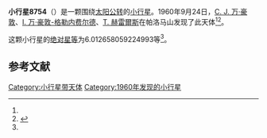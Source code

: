 {{Infobox planet
| bgcolour = #FFFFC0
| name = 8754 Leucorodia
| symbol = 
| image = 
| caption = 
| discovery = yes
| discovery_ref = 
| discoverer = [[C._J._万·豪敦|C. J. 万·豪敦]]、[[I._万·豪敦-格勒内费尔德|I. 万·豪敦-格勒内费尔德]]、[[T._赫雷爾斯|T. 赫雷爾斯]]
| discovery_site = [[帕洛马山|帕洛马山]] 
| discovered = 1960年9月24日
| designations = yes
| mp_name = 
| named_after = 
| alt_names = 4521 P-L/ 1990 VW9 / 1992 CD8 / 1993 HK6
| mp_category = [[主带小行星|主带小行星]]
| orbit_ref = <ref name="a">[http://ssd.jpl.nasa.gov/sbdb.cgi?sstr=8754 8754 Leucorodia] {{Wayback|url=http://ssd.jpl.nasa.gov/sbdb.cgi?sstr=8754 |date=20140817072602 }}，小行星數據庫瀏覽器（JPL Small-Body Database Browser）－[[美国国家航空航天局|美国国家航空航天局]]喷气推进实验室</ref>
| epoch = 2456400.5 (2013年4月18日更新)
| aphelion = {{convert|3.139956784386789|AU|km|3|abbr=on|lk=out}}
| perihelion = {{convert|2.66429978348412|AU|km|3|abbr=on}}
| semimajor = {{convert|2.902128283935455|AU|km|3|abbr=on}}
| eccentricity = 0.081949686
| period = 1805.81533 [[日|日]]<br />4.94[[儒略年|儒略年]]
| avg_speed = 
| inclination = 1.236638383219962
| asc_node = 332.5553630666882
| mean_anomaly = 
| arg_peri = 6.012658059224993
| satellites = 
| physical_characteristics = yes
| dimensions = 
| mass = 
| density = 
| surface_grav = 
| escape_velocity = 
| sidereal_day = 
| axial_tilt = 
| pole_ecliptic_lat = 
| pole_ecliptic_lon = 
| albedo = 
| temperatures= 
| temp_name1 = 
| mean_temp_1 = 
| max_temp_1 = 
| temp_name2 = 
| max_temp_2 = 
| spectral_type = 
| abs_magnitude = 6.012658059224993
}}

'''小行星8754'''（{{lang-en|8754 Leucorodia}}）是一颗围绕[[太阳|太阳]][[公转|公转]]的[[小行星|小行星]]。1960年9月24日，[[C._J._万·豪敦|C. J. 万·豪敦]]、[[I._万·豪敦-格勒内费尔德|I. 万·豪敦-格勒内费尔德]]、[[T._赫雷爾斯|T. 赫雷爾斯]]在帕洛马山发现了此天体<ref name="a" /><ref>{{cite news|title=小行星列表|url=http://cfa-www.harvard.edu/iau/lists/NumberedMPs.txt|accessdate=2013-07-08|newspaper=哈佛大学|archive-date=2008-05-17|archive-url=https://web.archive.org/web/20080517010638/http://cfa-www.harvard.edu/iau/lists/NumberedMPs.txt|dead-url=no}}</ref>。

这颗小行星的[[绝对星等|绝对星等]]为6.012658059224993等<ref name="a" />。

==参考文献==
{{reflist}}
{{Minor Planet Number|[[小行星8753|小行星8753]]|[[小行星8755|小行星8755]]}}

{{小天体}}

[[Category:小行星带天体|Category:小行星带天体]]
[[Category:1960年发现的小行星|Category:1960年发现的小行星]]

{{asteroid-stub}}